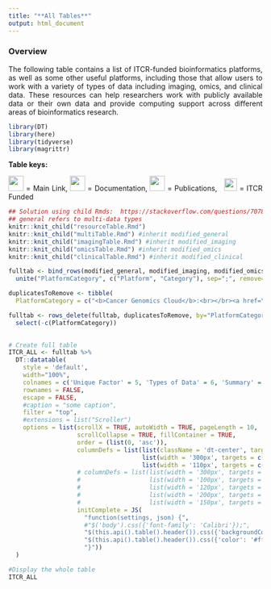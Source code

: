 ```yaml
---
title: "**All Tables**"
output: html_document
---
```


<style type="text/css">
  body{
  text-align: justify;
  text-justify: inter-word;
}
</style>

### **Overview**

The following table contains a list of ITCR-funded bioinformatics platforms, as well as some other useful platforms, including those that allow users to work with a variety of types of data including imaging, omics, and clinical data. These resources can help researchers work with publicly available data or their own data and provide computing support across different areas of bioinformatics research.


```r
library(DT)
library(here)
library(tidyverse)
library(magrittr)
```

**Table keys:** 
<div title="Table keys"> 
<img src="resources/images/Hyperlink2.png"  height="30"> </img> = Main Link, <img src="resources/images/Documentation2.png" height="30"> </img> = Documentation, <img src="resources/images/Publication2.png" height="30"> </img> = Publications, &nbsp; <img src="ITCRLogo.png" height="25"> </img> = ITCR Funded
</div>

```r
## Solution using child Rmds:  https://stackoverflow.com/questions/70785139/accessing-objects-from-another-mardown-file
## general refers to multi-data types
knitr::knit_child("resourceTable.Rmd")
knitr::knit_child("multiTable.Rmd") #inherit modified_general
knitr::knit_child("imagingTable.Rmd") #inherit modified_imaging
knitr::knit_child("omicsTable.Rmd") #inherit modified_omics
knitr::knit_child("clinicalTable.Rmd") #inherit modified_clinical

fulltab <- bind_rows(modified_general, modified_imaging, modified_omics, modified_clinical) %>%
  unite("PlatformCategory", c("Platform", "Category"), sep=";", remove=FALSE)

duplicatesToRemove <- tibble(
  PlatformCategory = c("<b>Cancer Genomics Cloud</b>:<br></br><a href=\"https://www.cancergenomicscloud.org/\"style=\"color: #be3b2a\" target=\"_blank\"<div title=\"Main Link\"> </div><img src=\"resources/images/Hyperlink2.png\"  height=\"30\"> </img></a><a href=\"https://docs.cancergenomicscloud.org/docs\"style=\"color: #be3b2a\"target=\"_blank\"<div title=\"Documentation\"> </div><img src=\"resources/images/Documentation2.png\" height=\"30\"> </img></a><a href=\"https://www.cancergenomicscloud.org/collaborate\"style=\"color: #be3b2a\"target=\"_blank\"<div title=\"Publications\"> </div><img src=\"resources/images/Publication2.png\" height=\"30\"> </img></a>;General", "<b>Cancer Genome Collaboratory</b>:<br></br><a href=\"https://cancercollaboratory.org/\"style=\"color: #be3b2a\" target=\"_blank\"<div title=\"Main Link\"> </div><img src=\"resources/images/Hyperlink2.png\"  height=\"30\"> </img></a><a href=\"https://cancercollaboratory.org/support/user-guides\"style=\"color: #be3b2a\"target=\"_blank\"<div title=\"Documentation\"> </div><img src=\"resources/images/Documentation2.png\" height=\"30\"> </img></a><a href=\"https://cancercollaboratory.org/publications-presentations\"style=\"color: #be3b2a\"target=\"_blank\"<div title=\"Publications\"> </div><img src=\"resources/images/Publication2.png\" height=\"30\"> </img></a>;General"))

fulltab <- rows_delete(fulltab, duplicatesToRemove, by="PlatformCategory") %>%
  select(-c(PlatformCategory))
  
```

```r
# Create full table
ITCR_ALL <- fulltab %>%
  DT::datatable(
    style = 'default',
    width="100%",
    colnames = c('Unique Factor' = 5, 'Types of Data' = 6, 'Summary' = 4),
    rownames = FALSE,
    escape = FALSE,
    #caption = "some caption",
    filter = "top",
    #extensions = list("Scroller")
    options = list(scrollX = TRUE, autoWidth = TRUE, pageLength = 10,
                   scrollCollapse = TRUE, fillContainer = TRUE,
                   order = (list(0, 'asc')),
                   columnDefs = list(list(className = 'dt-center', targets = "_all"),
                                     list(width = '300px', targets = c(3)) ,
                                     list(width = '110px', targets = c(4)) ),
                   # columnDefs = list(list(width = '300px', targets = c(2)),
                   #                   list(width = '100px', targets = c(4,5)),
                   #                   list(width = '120px', targets = c(0)),
                   #                   list(width = '200px', targets = c(3)),
                   #                   list(width = '150px', targets = "_all")),
                   initComplete = JS(
                     "function(settings, json) {",
                     #"$('body').css({'font-family': 'Calibri'});",
                     "$(this.api().table().header()).css({'backgroundColor': '#3f546f'});",
                     "$(this.api().table().header()).css({'color': '#fff'});",
                     "}"))
  )
```

```r
#Display the whole table
ITCR_ALL
```

